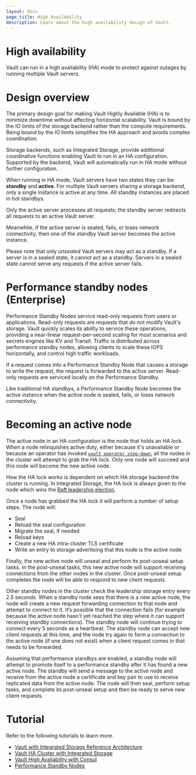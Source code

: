 ```yaml
---
layout: docs
page_title: High Availability
description: Learn about the high availability design of Vault.
---
```


# High availability

Vault can run in a high availability (HA) mode to protect against outages by running multiple Vault servers.


# Design overview

The primary design goal for making Vault Highly Available (HA) is to
minimize downtime without affecting horizontal scalability. Vault is
bound by the IO limits of the storage backend rather than the compute
requirements. Being bound by the IO limits simplifies the HA approach and avoids complex
coordination.

Storage backends, such as Integrated Storage, provide additional coordinative
functions enabling Vault to run in an HA configuration. Supported
by the backend, Vault will automatically run in HA mode without further
configuration.

When running in HA mode, Vault servers have two states they
can be: **standby** and **active**. For multiple Vault servers sharing a storage
backend, only a single instance is active at any time. All standby instances are placed in hot standbys.

Only the active server processes all requests; the standby server redirects all requests to an active Vault server.

Meanwhile, if the active server is sealed, fails, or loses network connectivity,
then one of the standby Vault server becomes the active instance.

Please note that only _unsealed_ Vault servers may act as a standby.
If a server is in a sealed state, it cannot act as a standby. Servers in a sealed state cannot
 serve any requests if the active server fails.

# Performance standby nodes (Enterprise)

Performance Standby Nodes service read-only requests from users or applications.
Read-only requests are requests that do not modify Vault's storage. Vault quickly scales its ability to service these operations,
providing a near-linear request-per-second scaling for most scenarios and secrets engines like KV and Transit. Traffic is distributed across performance standby nodes, allowing clients to scale these IOPS horizontally, and control high traffic workloads.

If a request comes into a Performance Standby Node that causes a storage to write
the request, the request is forwarded to the active server. Read-only requests are serviced locally on the Performance Standby.

Like traditional HA standbys, a Performance Standby Node becomes the active instance when the active node is sealed, fails, or loses
network connectivity.

# Becoming an active node

The active node in an HA configuration is the node that holds an HA lock. When a node relinquishes active duty, either
because it's unavailable or because an operator has invoked [`vault operator step-down`](/vault/docs/commands/operator/step-down),
all the nodes in the cluster will attempt to grab the HA lock. Only one node will succeed and this node will become the new active
node.

How the HA lock works is dependent on which HA storage backend the cluster is running. In Integrated Storage, the HA
lock is always given to the node which wins the [Raft leadership election](/vault/docs/internals/integrated-storage#leadership-elections).

Once a node has grabbed the HA lock it will perform a number of setup steps. The node will:
* Seal
* Reload the seal configuration
* Migrate the seal, if needed
* Reload keys
* Create a new HA intra-cluster TLS certificate
* Write an entry to storage advertising that this node is the active node

Finally, the new active node will unseal and perform its post-unseal setup tasks. In the post-unseal tasks, this new
active node will support receiving connections from the other nodes in the cluster. Once post-unseal setup completes
the node will be able to respond to new client requests.

Other standby nodes in the cluster check the leadership storage entry every 2.5 seconds. When a standby node sees that
there is a new active node, the node will create a new request forwarding connection to that node and attempt to connect
to it. It’s possible that the connection fails (for example because the active node hasn't yet reached the step where it
can support receiving standby connections). The standby node will continue trying to connect every 5 seconds as a
heartbeat. The standby node can accept new client requests at this time, and the node try again to form a connection to
the active node (if one does not exist) when a client request comes in that needs to be forwarded.

Assuming that performance standbys are enabled, a standby node will attempt to promote itself to a performance standby
after it has found a new active node. The standby will send a message to the active node and receive from the active
node a certificate and key pair to use to receive replicated data from the active node. The node will then seal, perform
setup tasks, and complete its post-unseal setup and then be ready to serve new client requests.

# Tutorial

Refer to the following tutorials to learn more.

- [Vault with Integrated Storage Reference Architecture](/vault/tutorials/day-one-raft/raft-reference-architecture)
- [Vault HA Cluster with Integrated Storage](/vault/tutorials/raft/raft-storage)
- [Vault High Availability with Consul](/vault/tutorials/day-one-consul/ha-with-consul)
- [Performance Standby Nodes](/vault/tutorials/enterprise/performance-standbys)

